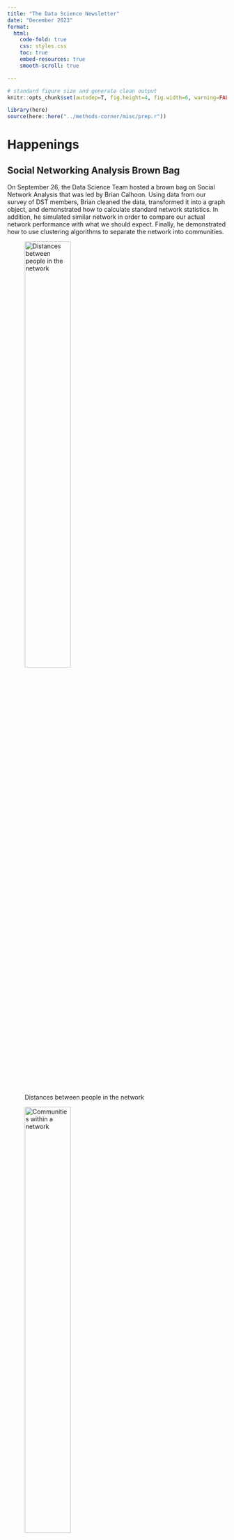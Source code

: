 ```yaml
---
title: "The Data Science Newsletter"
date: "December 2023"
format: 
  html:
    code-fold: true
    css: styles.css
    toc: true
    embed-resources: true
    smooth-scroll: true

---
```


```r

# standard figure size and generate clean output
knitr::opts_chunk$set(autodep=T, fig.height=4, fig.width=6, warning=FALSE, message=FALSE, cache=TRUE, error=T, echo=T)

library(here)
source(here::here("../methods-corner/misc/prep.r"))
```

# Happenings

## Social Networking Analysis Brown Bag
On September 26, the Data Science Team hosted a brown bag on Social Network Analysis that was led by Brian Calhoon. Using data from our survey of DST members, Brian cleaned the data, transformed it into a graph object, and demonstrated how to calculate standard network statistics. In addition, he simulated similar network in order to compare our actual network performance with what we should expect. Finally, he demonstrated how to use clustering algorithms to separate the network into communities. 

::: {layout-ncol=2}

![Distances between people in the network](../viz/distances.png){width=50%  group="gallery1" .lightbox} 

![Communities within a network](../viz/community.png){width=50% group="gallery1"} 
:::

## Mapping Brown Bag

# Stats corner

::: box
::: box-header
Today's puzzle
:::

::: box-container
Situation:

You are an analyst for the United States Air Force during World War II. USAF has resources to add additional armor to its aircraft, and has asked for your advice as to where on the airplanes to add the extra protection. USAF has aggregated damage reports for all its fighters returning from active combat, and produced the following:
:::

::: box-container
```r
include_graphics("../Stats corners/stats corner 1.png")
```
:::

Your mission:

Based only on the information from the above figure, advise USAF on where it should add additional armor to its fighters.

\$10 gift card to the first three responders with correct answers!
:::

# GIS Spotlight

This month’s GIS Spotlight is Joaquin Martin Lopez, our esteemed GIS Specialist on the EL Salvador MELS project who joined MSI in April 2023. As those of you who joined January’s GIS COP meeting heard about, Joaquin has been working on a GIS “One Stop Shop” for the mission showcasing both contextual and project specific information for El Salvador as well as the surrounding Central American countries. The GIS “One Stop Shop” consists of a variety of interactive dashboards and story maps using ArcGIS online which allows users at USAID to dynamically view data submitted by implementing partners on themes such as education and economic growth. In addition, the Joaquin and the project will be conducting a mission-wide GIS assessment to gauge the current and future GIS capacity. The hope is that El Salvador MEL’s usage of GIS will enable the mission and IPs to make informed decisions as to where to focus development work going forward. If you have any questions or are interested in learning a bit more about his GIS work for El Salvador MELS, feel free to contact him directly via email or Teams: <a href="mailto:joaquin.martinlopez@msi-inc.com">Joaquin Martin-Lopez</a>. 

```r

knitr::include_graphics("../viz/gisplatform.png")

```


# Recap: Quarterly Meeting

Our latest DST quarterly meeting was held on December 20th, 2023 with approximately 20 colleagues across both home and field offices.

We kicked off with a brief overview of our recent social network analysis and mapping brown bags. The team also highlighted contributions to a pivotal study by the Center for Global Development, focusing on early-grade reading assessment (EGRA) programs.

A significant portion of the quarterly meeting was dedicated to interactive breakout sessions. These sessions provided a platform for deep-diving into a variety of sampling scenarios. We explored how to effectively address and mitigate potential validity threats in these scenarios. Key discussions included:

-   The influence of human choice on random sampling, emphasizing the need for enumerators to recognize and account for these characteristics.
-   In Third-Party Monitoring (TPM), the importance of being cognizant of biases, especially those related to the locations selected for random sampling.
-   Challenges and considerations in applying weights to ensure representativeness within the zone of influence.
-   Addressing the issue of survivorship bias, which can skew data by overlooking non-representative elements.

These discussions set the stage for our upcoming brown bag in February 2024, where we will delve into sampling best practices and techniques, informed by our recent scenario planning exercises.

# Recap: GIS COP January Meeting

Our in-house GIS Specialist Jacob Milley hosted the second GIS COP on January 23 with around 20 colleagues from varying projects/countries in attendance. The meeting included a recap of the first COP meeting, a presentation by Joaquin Martin Lopez on his GIS work for the El Salvador MEL project using ArcGIS Online, and finally a brief discussion on commonly used GIS data sources. The goal of this discussion was for the GIS COP to establish an authoritative a list of freely accessible [GIS data sources](https://tetratechinc.sharepoint.com/:x:/r/teams/MSIAdvancedAnalyticsWritingGroup/Shared%20Documents/GIS%20COP/GIS_Data_Sources.xlsx?d=web01598398674cfbaea8a4beb8f223c6&csf=1&web=1&e=Uot9f8) to help other GIS users at MSI get their hands on more available data!

# Upcoming events/opportunities

# About the Data Science Team

::: box
::: box-header
Overview
:::

::: box-container
The Data Science Team (DST) is a collection of colleagues at MSI that are interested in building and practicing data analytics skills, from the basics of descriptive analytics to advanced machine learning techniques. The core members of the Data Science Team are Dan Killian, Brian Calhoon, Melanie Murphy, Tim Reilly, Tim Shifflett, Gunjan Maheshwari, Jack Payne, and Jacob Milley. Each member brings a particular expertise to ensure that the team's initiatives are in line with MSI's commitment to incorporate advanced data analytics into our work. The core team supports MSI staff by:

-   Supporting staff conducting quantitative and qualitative analysis with guidance on best practice and available data sources.
-   Helping staff learn new data science techniques and applying the techniques to existing activities.
-   Providing trainings on the application of analyses across multiple analytical packages, as well as on core statistical concepts that underlie the analyses.
-   Holding structured trainings on-demand, at least once per year and 4-12 brown bag sessions per year.
-   Holding weekly office hours and on-demand consultation.
-   Providing a knowledge management function for past and current data science work at MSI while ensuring everyone knows about these resources.

For support or to ask questions, reach out to us on our [Teams Channel](https://teams.microsoft.com/l/channel/19%3A0c95c6fade9c4d638f660ded25507a9a%40thread.tacv2/General?groupId=175a191b-5543-4fc0-81db-926ead8863f1&tenantId=).
:::
:::



